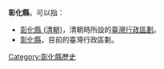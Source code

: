 '''彰化縣'''，可以指：
* [[彰化縣_(清朝)|彰化縣 (清朝)]]，清朝時所設的[[臺灣行政區劃|臺灣行政區劃]]。
* [[彰化縣|彰化縣]]，目前的臺灣行政區劃。

{{disambig|cat=三字亚洲县名消歧义}}
[[Category:彰化縣歷史|Category:彰化縣歷史]]